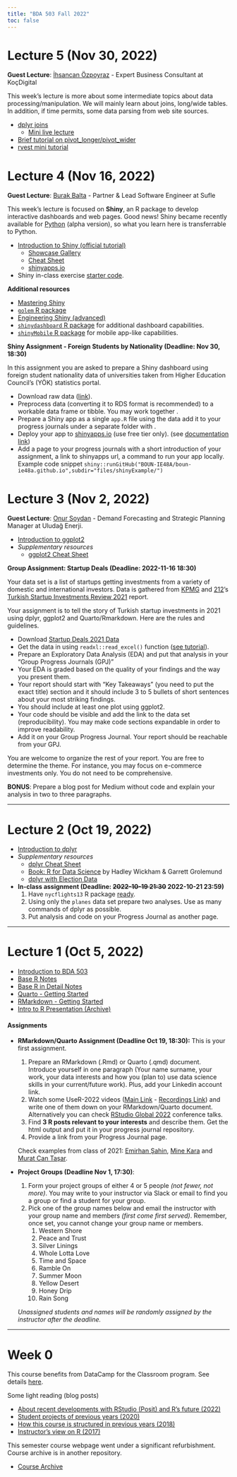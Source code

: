 ```yaml
---
title: "BDA 503 Fall 2022"
toc: false
---
```


# Lecture 5 (Nov 30, 2022)

::: {.callout-tip appearance="simple"} 
**Guest Lecture**: [İhsancan Özpoyraz](https://www.linkedin.com/in/ihsancan-ozpoyraz/) - Expert Business Consultant at KoçDigital
:::

This week's lecture is more about some intermediate topics about data processing/manipulation. We will mainly learn about joins, long/wide tables. In addition, if time permits, some data parsing from web site sources.

- [dplyr joins](https://stat545.com/join-cheatsheet.html)
    - [Mini live lecture](https://pjournal.github.io/boun-ie48a/files/joins_tutorial_live_lecture.html)
- [Brief tutorial on pivot_longer/pivot_wider](https://pjournal.github.io/boun-ie48a/files/short_tutorial_on_pivot_wider_longer.html)  
- [rvest mini tutorial](https://pjournal.github.io/boun-ie48a/files/rvest_mini_tutorial.html)

# Lecture 4 (Nov 16, 2022)

::: {.callout-tip appearance="simple"} 
**Guest Lecture**: [Burak Balta](https://www.linkedin.com/in/burak-balta/) - Partner & Lead Software Engineer at Sufle
:::

This week's lecture is focused on **Shiny**, an R package to develop interactive dashboards and web pages. Good news! Shiny became recently available for [Python](https://shiny.rstudio.com/py/) (alpha version), so what you learn here is transferrable to Python.

- [Introduction to Shiny (official tutorial)](https://shiny.rstudio.com/tutorial/)
    - [Showcase Gallery](https://shiny.rstudio.com/gallery/)
    - [Cheat Sheet](https://shiny.rstudio.com/articles/cheatsheet.html)
    - [shinyapps.io](https://shinyapps.io)
- Shiny in-class exercise [starter code](https://gist.github.com/berkorbay/5793188b7ebfe013ce64703179f9aa01).

:::{.callout-info appearance="simple"}
**Additional resources**

+ [Mastering Shiny](https://mastering-shiny.org/)  
+ [`golem` R package](https://thinkr-open.github.io/golem/)
+ [Engineering Shiny (advanced)](https://engineering-shiny.org/)
+ [`shinydashboard` R package](https://rstudio.github.io/shinydashboard/) for additional dashboard capabilities.
+ [`shinyMobile` R package](https://rinterface.github.io/shinyMobile/) for mobile app-like capabilities.
:::

:::{.callout-caution appearance="simple"}
**Shiny Assignment - Foreign Students by Nationality (Deadline: Nov 30, 18:30)**

In this assignment you are asked to prepare a Shiny dashboard using foreign student nationality data of universities taken from Higher Education Council's (YÖK) statistics portal.

+ Download raw data ([link](https://github.com/berkorbay/datasets/raw/master/foreign_students/foreign_students_by_nationality_2021_2022.xlsx)).
+ Preprocess data (converting it to RDS format is recommended) to a workable data frame or tibble. You may work together .
+ Prepare a Shiny app as a single `app.R` file using the data add it to your progress journals under a separate folder with . 
+ Deploy your app to [shinyapps.io](https://shinyapps.io) (use free tier only). (see [documentation link](https://docs.rstudio.com/shinyapps.io/index.html))
+ Add a page to your progress journals with a short introduction of your assignment, a link to shinyapps url, a command to run your app locally. Example code snippet `shiny::runGitHub("BOUN-IE48A/boun-ie48a.github.io",subdir="files/shinyExample/")`
:::

# Lecture 3 (Nov 2, 2022)

**Guest Lecture**: [Onur Soydan](https://www.linkedin.com/in/onur-soydan-a55aa282/) - Demand Forecasting and Strategic Planning Manager at Uludağ Enerji.

- [Introduction to ggplot2](https://berkorbay.github.io/book-of-eda/ggplot2.html)
- *Supplementary resources*
    - [ggplot2 Cheat Sheet](https://www.maths.usyd.edu.au/u/UG/SM/STAT3022/r/current/Misc/data-visualization-2.1.pdf)


**Group Assignment: Startup Deals (Deadline: 2022-11-16 18:30)**

Your data set is a list of startups getting investments from a variety of domestic and international investors. Data is gathered from [KPMG](https://home.kpmg/tr/tr/home.html) and [212](https://212.vc/)'s [Turkish Startup Investments Review 2021](https://assets.kpmg/content/dam/kpmg/tr/pdf/2022/03/turkish-startup-investments-review-2021.pdf) report. 

Your assignment is to tell the story of Turkish startup investments in 2021 using dplyr, ggplot2 and Quarto/Rmarkdown. Here are the rules and guidelines. 

- Download [Startup Deals 2021 Data](https://github.com/berkorbay/datasets/raw/master/startup_deals/startup_deals_2021.xlsx)
- Get the data in using `readxl::read_excel()` function ([see tutorial](https://readxl.tidyverse.org/)).
- Prepare an Exploratory Data Analysis (EDA) and put that analysis in your "Group Progress Journals (GPJ)"
- Your EDA is graded based on the quality of your findings and the way you present them. 
- Your report should start with "Key Takeaways" (you need to put the exact title) section and it should include 3 to 5 bullets of short sentences about your most striking findings.
- You should include at least one plot using ggplot2.
- Your code should be visible and add the link to the data set (reproducibility). You may make code sections expandable in order to improve readability.
- Add it on your Group Progress Journal. Your report should be reachable from your GPJ.

You are welcome to organize the rest of your report. You are free to determine the theme. For instance, you may focus on e-commerce investments only. You do not need to be comprehensive.

**BONUS**: Prepare a blog post for Medium without code and explain your analysis in two to three paragraphs. 

------------------------------------------------------------------------

# Lecture 2 (Oct 19, 2022)

- [Introduction to dplyr](https://berkorbay.github.io/book-of-eda/dplyr.html)
- *Supplementary resources*
    - [dplyr Cheat Sheet](https://raw.githubusercontent.com/rstudio/cheatsheets/main/data-transformation.pdf)
    - [Book: R for Data Science](https://r4ds.had.co.nz/) by Hadley Wickham & Garrett Grolemund
    - [dplyr with Election Data](https://pjournal.github.io/files/dplyr_elections.html)
- **In-class assignment (Deadline: ~~2022-10-19 21:30~~ 2022-10-21 23:59)** 
    1. Have `nycflights13` R package [ready](https://datatofish.com/install-package-r/). 
    2. Using only the `planes` data set prepare two analyses. Use as many commands of dplyr as possible.
    3. Put analysis and code on your Progress Journal as another page.

------------------------------------------------------------------------

# Lecture 1 (Oct 5, 2022)

- [Introduction to BDA 503](./intro.html)
- [Base R Notes](https://berkorbay.github.io/book-of-eda/base-r.html)
- [Base R in Detail Notes](https://berkorbay.github.io/book-of-eda/base-r-in-detail.html)
- [Quarto - Getting Started](https://quarto.org/docs/get-started/)
- [RMarkdown - Getting Started](https://rmarkdown.rstudio.com/lesson-1.html)
- [Intro to R Presentation (Archive)](https://pjournal.github.io/docs/r_intro/2109/#1)

#### Assignments

-   **RMarkdown/Quarto Assignment (Deadline Oct 19, 18:30):** This is your first assignment.

    1.  Prepare an RMarkdown (.Rmd) or Quarto (.qmd) document. Introduce yourself in one paragraph (Your name surname, your work, your data interests and how you (plan to) use data science skills in your current/future work). Plus, add your Linkedin account link.
    2.  Watch some UseR-2022 videos ([Main Link](https://user2022.r-project.org/program/overview/) - [Recordings Link](https://www.youtube.com/c/useRConference_global/playlists)) and write one of them down on your RMarkdown/Quarto document. Alternatively you can check [RStudio Global 2022](https://www.rstudio.com/conference/2022/2022-conf-talks/) conference talks.
    3.  Find **3 R posts relevant to your interests** and describe them. Get the html output and put it in your progress journal repository.
    4.  Provide a link from your Progress Journal page.

    Check examples from class of 2021: [Emirhan Şahin](https://pjournal.github.io/mef05-liophire/Task1_RMarkDown.nb.html), [Mine Kara](https://pjournal.github.io/mef05-MineKara95/R_Markdown_Homework.html) and [Murat Can Taşar](https://pjournal.github.io/mef05-mctasar/week1.html).

-   **Project Groups (Deadline Nov 1, 17:30)**:

    1.  Form your project groups of either 4 or 5 people *(not fewer, not more)*. You may write to your instructor via Slack or email to find you a group or find a student for your group.
    2.  Pick one of the group names below and email the instructor with your group name and members *(first come first served)*. Remember, once set, you cannot change your group name or members.
        1.  Western Shore
        2.  Peace and Trust
        3.  Silver Linings
        4.  Whole Lotta Love
        5.  Time and Space
        6.  Ramble On
        7.  Summer Moon
        8.  Yellow Desert
        9.  Honey Drip
        10. Rain Song

    *Unassigned students and names will be randomly assigned by the instructor after the deadline.*

------------------------------------------------------------------------

# Week 0

This course benefits from DataCamp for the Classroom program. See details [here](https://www.datacamp.com/groups/education?ref=mefbda503).

Some light reading (blog posts)

-   [About recent developments with RStudio (Posit) and R's future (2022)](https://medium.com/berk-orbay/convergence-of-data-science-languages-ff2214665f3)
-   [Student projects of previous years (2020)](https://medium.com/berk-orbay/student-data-analysis-projects-with-r-729a8529d5a8)
-   [How this course is structured in previous years (2018)](https://medium.com/@berk.orbay/how-to-teach-an-awesome-data-analysis-course-922f5e5651c0)
-   [Instructor's view on R (2017)](https://medium.com/yes-r-can/why-r-stats-is-the-best-2c09d77de25b)

This semester course webpage went under a significant refurbishment. Course archive is in another repository.

-   [Course Archive](https://mef-bda503.github.io/archive/)
